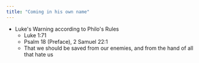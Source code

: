 ```yaml
---
title: "Coming in his own name"
---
```

<Verse book="" verse="" version="">
</Verse>
<Verse book="" verse="" version="">
</Verse>
<Verse book="" verse="" version="">
</Verse>

  -  Luke's Warning according to Philo's Rules
     - Luke 1:71
     - Psalm 18 (Preface), 2 Samuel 22:1
     - That we should be saved from our enemies, and from the hand of all that hate us
